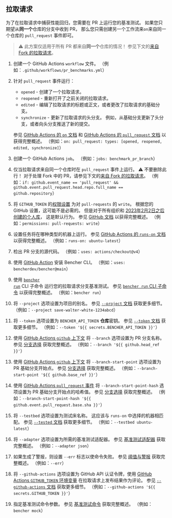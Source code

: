 
## 拉取请求

为了在拉取请求中捕获性能回归，您需要在 PR 上运行您的基准测试。
如果您只期望从**同一个**仓库的分支中收到 PR，
那么您只需创建另一个工作流来`on`来自同一个仓库的 `pull_request` 事件即可。

> ⚠️ 此方案仅适用于所有 PR 都来自**同一个**仓库的情况！
> 参见下文的[来自 Fork 的拉取请求][pull requests from forks]。

<PullRequestsCode />

1. 创建一个 GitHub Actions `workflow` 文件。
   （例如：`.github/workflows/pr_benchmarks.yml`）
2. 针对 `pull_request` 事件运行：
    - `opened` - 创建了一个拉取请求。
    - `reopened` - 重新打开了之前关闭的拉取请求。
    - `edited` - 编辑了拉取请求的标题或正文，或者更改了拉取请求的基础分支。
    - `synchronize` - 更新了拉取请求的头分支。
      例如，从基础分支更新了头分支，或者向头分支推送了新的提交。

   参见 [GitHub Actions 的 `on` 文档][github actions on]
   和 [GitHub Actions 的 `pull_request` 文档][github action pull_request] 以获得完整概述。
   （例如：`on: pull_request: types: [opened, reopened, edited, synchronize]`）
3. 创建一个 GitHub Actions `job`。
   （例如：`jobs: benchmark_pr_branch`）
4. 仅当拉取请求来自同一个仓库时在 `pull_request` 事件上运行。
   ⚠️ 不要删除此行！
   对于处理 Fork 中的 PR，请参见下文的[来自 Fork 的拉取请求][pull requests from forks]。
   （例如：`if: github.event_name == 'pull_request' && github.event.pull_request.head.repo.full_name == github.repository`）
5. 将 `GITHUB_TOKEN` 的[权限设置][github token permissions]
   为对 `pull-requests` 的 `write`。
   根据您的 GitHub 设置，这可能不是必需的。
   但是对于所有组织和
   [2023年2月2日之后创建的个人库][github token read only]，
   这是默认行为。
   参见 [GitHub 文档][github token permissions security] 以获得完整概述。
   （例如：`permissions: pull-requests: write`）
6. 设置任务将在哪种类型的机器上运行。
   参见 [GitHub Actions 的 `runs-on` 文档][github actions runs-on] 以获得完整概述。
   （例如：`runs-on: ubuntu-latest`）
7. 检出 PR 分支的源代码。
   （例如：`uses: actions/checkout@v4`）
8. 使用 [GitHub Action][bencher cli github action] 安装 Bencher CLI。
   （例如：`uses: bencherdev/bencher@main`）
9. 使用 <code><a href="/zh/docs/explanation/bencher-run/">bencher run</a></code> CLI 子命令
   运行您的拉取请求分支基准测试。
   参见 [`bencher run` CLI 子命令][bencher run] 以获得完整概述。
   （例如：`bencher run`）
10. 将 `--project` 选项设置为项目的别名。
    参见 [`--project` 文档][project option] 获取更多细节。
    （例如：`--project save-walter-white-1234abcd`）
11. 将 `--token` 选项设置为 `BENCHER_API_TOKEN` **仓库**密钥。
    参见 [`--token` 文档][token option] 获取更多细节。
    （例如：`--token '${{ secrets.BENCHER_API_TOKEN }}'`）
12. 使用
    [GitHub Actions `github` 上下文][github actions context] 将 `--branch` 选项设置为 PR 分支名称。
    参见 [分支选择][branch selection branch] 获取完整概述。
    （例如：`--branch '${{ github.head_ref }}'`）
13. 使用
    [GitHub Actions `github` 上下文][github actions context] 将 `--branch-start-point` 选项设置为 PR 基础分支开始点。
    参见 [分支选择][branch selection start point] 获取完整概述。
    （例如：`--branch-start-point '${{ github.base_ref }}'`）
14. 使用
    [GitHub Actions `pull_request` 事件][github action pull_request] 将 `--branch-start-point-hash` 选项设置为 PR 基础分支开始点的哈希值。
    参见 [分支选择][branch selection start point hash] 获取完整概述。
    （例如：`--branch-start-point-hash '${{ github.event.pull_request.base.sha }}'`）
15. 将 `--testbed` 选项设置为测试床名称。
    这应该与 `runs-on` 中选择的机器相匹配。
    参见 [`--tested` 文档][testbed option] 获取更多细节。
    （例如：`--testbed ubuntu-latest`）
16. 将 `--adapter` 选项设置为所需的基准测试适配器。
    参见 [基准测试适配器][adapters] 获取完整概述。
    （例如：`--adapter json`）
17. 如果生成了警报，则设置 `--err` 标志以使命令失败。
    参见 [阈值与警报][alerts] 获取完整概述。
    （例如：`--err`）
18. 将 `--github-actions` 选项设置为 GitHub API 认证令牌，使用
    [GitHub Actions `GITHUB_TOKEN` 环境变量][github token] 在拉取请求上发布结果作为评论。
    参见 [`--github-actions` 文档][github actions option] 获取更多细节。
    （例如：`--github-actions '${{ secrets.GITHUB_TOKEN }}'`）
19. 指定基准测试命令参数。
    参见 [基准测试命令][command argument] 获取完整概述。
    （例如：`bencher mock`）

[github actions on]: https://docs.github.com/en/actions/using-workflows/workflow-syntax-for-github-actions#on
[github action pull_request]: https://docs.github.com/en/webhooks/webhook-events-and-payloads#pull_request
[github token permissions]: https://docs.github.com/en/actions/using-jobs/assigning-permissions-to-jobs#setting-the-github_token-permissions-for-a-specific-job
[github token read only]: https://github.blog/changelog/2023-02-02-github-actions-updating-the-default-github_token-permissions-to-read-only/
[github token permissions security]: https://docs.github.com/en/actions/security-guides/automatic-token-authentication#modifying-the-permissions-for-the-github_token
[github actions runs-on]: https://docs.github.com/en/actions/using-workflows/workflow-syntax-for-github-actions#jobsjob_idruns-on
[bencher cli github action]: https://github.com/marketplace/actions/bencher-cli
[github actions context]: https://docs.github.com/en/actions/learn-github-actions/contexts#github-context
[github token]: https://docs.github.com/en/actions/security-guides/automatic-token-authentication

[bencher run]: /zh/docs/explanation/bencher-run/
[project option]: /zh/docs/explanation/bencher-run/#--project-project
[token option]: /zh/docs/explanation/bencher-run/#--token-token
[branch selection branch]: /zh/docs/explanation/branch-selection/#--branch-branch
[branch selection start point]: /zh/docs/explanation/branch-selection/#--branch-start-point-branch
[branch selection start point hash]: /zh/docs/explanation/branch-selection/#--branch-start-point-hash-hash
[testbed option]: /zh/docs/explanation/bencher-run/#--testbed-testbed
[adapters]: /zh/docs/explanation/adapters/
[alerts]: /zh/docs/explanation/thresholds/#alerts
[github actions option]: /zh/docs/explanation/bencher-run/#--github-actions-github_token
[command argument]: /zh/docs/explanation/bencher-run/#benchmark-command

[pull requests from forks]: #pull-requests-from-forks